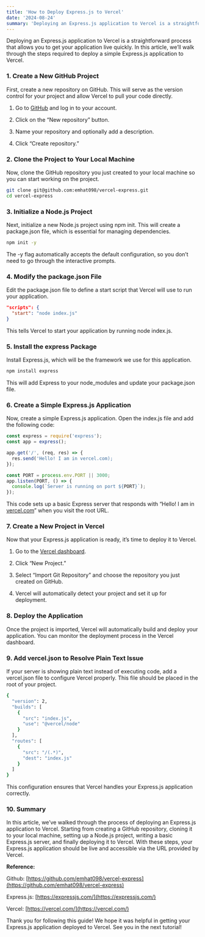 ```yaml
---
title: 'How to Deploy Express.js to Vercel'
date: '2024-08-24'
summary: 'Deploying an Express.js application to Vercel is a straightforward process that allows you to get your application live quickly. In this article, we’ll walk through the steps required to deploy a simple Express.js application to Vercel.'
---
```


Deploying an Express.js application to Vercel is a straightforward process that allows you to get your application live quickly. In this article, we’ll walk through the steps required to deploy a simple Express.js application to Vercel.

### **1. Create a New GitHub Project**

First, create a new repository on GitHub. This will serve as the version control for your project and allow Vercel to pull your code directly.

1. Go to [GitHub](https://github.com/) and log in to your account.

2. Click on the “New repository” button.

3. Name your repository and optionally add a description.

4. Click “Create repository.”

### **2. Clone the Project to Your Local Machine**

Now, clone the GitHub repository you just created to your local machine so you can start working on the project.

```bash
git clone git@github.com:emhat098/vercel-express.git
cd vercel-express
```

### **3. Initialize a Node.js Project**

Next, initialize a new Node.js project using npm init. This will create a package.json file, which is essential for managing dependencies.

```bash
npm init -y
```

The -y flag automatically accepts the default configuration, so you don’t need to go through the interactive prompts.

### **4. Modify the package.json File**

Edit the package.json file to define a start script that Vercel will use to run your application.

```json
"scripts": {
  "start": "node index.js"
}
```

This tells Vercel to start your application by running node index.js.

### **5. Install the express Package**

Install Express.js, which will be the framework we use for this application.

```bash
npm install express
```

This will add Express to your node_modules and update your package.json file.

### **6. Create a Simple Express.js Application**

Now, create a simple Express.js application. Open the index.js file and add the following code:

```jsx
const express = require('express');
const app = express();

app.get('/', (req, res) => {
  res.send('Hello! I am in vercel.com);
});

const PORT = process.env.PORT || 3000;
app.listen(PORT, () => {
  console.log(`Server is running on port ${PORT}`);
});
```

This code sets up a basic Express server that responds with “Hello! I am in [vercel.com](http://vercel.com/)” when you visit the root URL.

### **7. Create a New Project in Vercel**

Now that your Express.js application is ready, it’s time to deploy it to Vercel.

1. Go to the [Vercel dashboard](https://vercel.com/dashboard).

2. Click “New Project.”

3. Select “Import Git Repository” and choose the repository you just created on GitHub.

4. Vercel will automatically detect your project and set it up for deployment.

### **8. Deploy the Application**

Once the project is imported, Vercel will automatically build and deploy your application. You can monitor the deployment process in the Vercel dashboard.

### **9. Add vercel.json to Resolve Plain Text Issue**

If your server is showing plain text instead of executing code, add a vercel.json file to configure Vercel properly. This file should be placed in the root of your project.

```bash
{
  "version": 2,
  "builds": [
    {
      "src": "index.js",
      "use": "@vercel/node"
    }
  ],
  "routes": [
    {
      "src": "/(.*)",
      "dest": "index.js"
    }
  ]
}
```

This configuration ensures that Vercel handles your Express.js application correctly.

### **10. Summary**

In this article, we’ve walked through the process of deploying an Express.js application to Vercel. Starting from creating a GitHub repository, cloning it to your local machine, setting up a Node.js project, writing a basic Express.js server, and finally deploying it to Vercel. With these steps, your Express.js application should be live and accessible via the URL provided by Vercel.

**Reference:**

Github: [https://github.com/emhat098/vercel-express](https://github.com/emhat098/vercel-express)

Express.js: [https://expressjs.com/](https://expressjs.com/)

Vercel: [https://vercel.com/](https://vercel.com/)

Thank you for following this guide! We hope it was helpful in getting your Express.js application deployed to Vercel. See you in the next tutorial!

